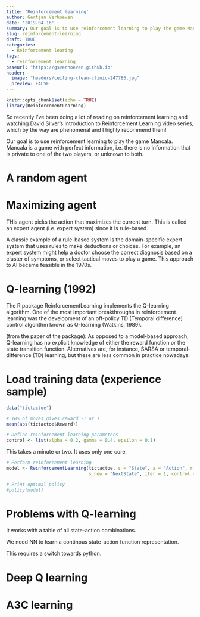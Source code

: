 ```yaml
---
title: 'Reinforcement learning'
author: Gertjan Verhoeven
date: '2019-04-16'
summary: Our goal is to use reinforcement learning to play the game Mancala.
slug: reinforcement-learning
draft: TRUE
categories:
  - Reinforcement learing
tags:
  - reinforcement learning
baseurl: "https://gsverhoeven.github.io"
header:
  image: "headers/ceiling-clean-clinic-247786.jpg"
  preview: FALSE
---
```


```r
knitr::opts_chunk$set(echo = TRUE)
library(ReinforcementLearning)
```

So recently I’ve been doing a lot of reading on reinforcement learning and watching David Silver’s Introduction to Reinforcement Learning video series, which by the way are phenomenal and I highly recommend them! 

Our goal is to use reinforcement learning to play the game Mancala.
Mancala is a game with perfect information, i.e. there is no information that is private to one of the two players, or unknown to both.

# A random agent

# Maximizing agent

THis agent picks the action that maximizes the current turn.
This is called an expert agent (i.e. expert system) since it is rule-based.

A classic example of a rule-based system is the domain-specific expert system that uses rules to make deductions or choices. For example, an expert system might help a doctor choose the correct diagnosis based on a cluster of symptoms, or select tactical moves to play a game. This approach to AI became feasible in the 1970s.


# Q-learning (1992)

The R package ReinforcementLearning implements the Q-learning algorithm.
One of the most important breakthroughs in reinforcement learning was the development of an off-policy TD (Temporal difference) control algorithm known as Q-learning (Watkins, 1989). 

(from the paper of the package):
As opposed to a model-based approach, Q-learning has no explicit knowledge of either the reward function or the state transition function. Alternatives are, for instance, SARSA or temporal-difference (TD) learning, but these are less common
in practice nowadays.

# Load training data (experience sample)

```r
data("tictactoe")

# 18% of moves gives reward -1 or 1
mean(abs(tictactoe$Reward))
```

```r
# Define reinforcement learning parameters
control <- list(alpha = 0.2, gamma = 0.4, epsilon = 0.1)
```

This takes a minute or two. It uses only one core.


```r
# Perform reinforcement learning
model <- ReinforcementLearning(tictactoe, s = "State", a = "Action", r = "Reward", 
                               s_new = "NextState", iter = 1, control = control)
```

```r
# Print optimal policy
#policy(model)
```

# Problems with Q-learning

It works with a table of all state-action combinations.

We need NN to learn a continous state-action function representation.

This requires a switch towards python.

# Deep Q learning


# A3C learning




